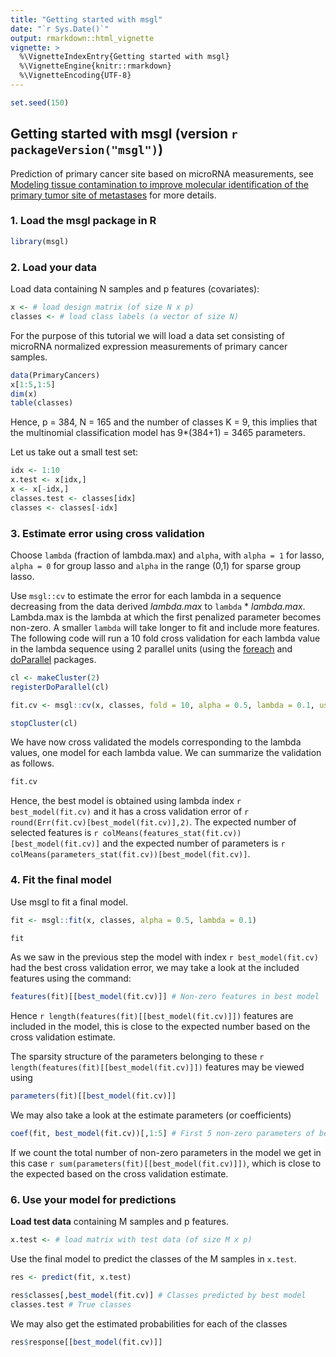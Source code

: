 ```yaml
---
title: "Getting started with msgl"
date: "`r Sys.Date()`"
output: rmarkdown::html_vignette
vignette: >
  %\VignetteIndexEntry{Getting started with msgl}
  %\VignetteEngine{knitr::rmarkdown}
  %\VignetteEncoding{UTF-8}
---
```


```r
set.seed(150)
```

## Getting started with msgl (version `r packageVersion("msgl")`)

Prediction of primary cancer site based on microRNA measurements, see
[Modeling tissue contamination to improve molecular identification of the primary tumor site of metastases](https://academic.oup.com/bioinformatics/article/30/10/1417/267259) 
for more details. 

### 1. Load the msgl package in R
```r
library(msgl)
```

### 2. Load your data
Load data containing N samples and p features (covariates):

```r
x <- # load design matrix (of size N x p)
classes <- # load class labels (a vector of size N)
```

For the purpose of this tutorial we will load a data set consisting of microRNA normalized expression measurements of primary cancer samples.
```r
data(PrimaryCancers)
x[1:5,1:5]
dim(x)
table(classes)
```
Hence, p = 384, N = 165 and the number of classes K = 9, this implies that the multinomial classification model has 9*(384+1) = 3465 parameters.

Let us take out a small test set:
```r
idx <- 1:10
x.test <- x[idx,]
x <- x[-idx,]
classes.test <- classes[idx]
classes <- classes[-idx]
```

### 3. Estimate error using cross validation
Choose `lambda` (fraction of lambda.max) and `alpha`, with `alpha = 1` for lasso, `alpha = 0` for group lasso and `alpha` in the range (0,1) for sparse group lasso.

Use `msgl::cv` to estimate the error for each lambda in a sequence decreasing from the data derived *lambda.max* to `lambda` * *lambda.max*.
Lambda.max is the lambda at which the first penalized parameter becomes non-zero.
A smaller `lambda` will take longer to fit and include more features.
The following code will run a 10 fold cross validation for each lambda value in 
the lambda sequence using 2 parallel units (using the [foreach](https://CRAN.R-project.org/package=foreach) and [doParallel](https://CRAN.R-project.org/package=doParallel) packages.

```r
cl <- makeCluster(2)
registerDoParallel(cl)

fit.cv <- msgl::cv(x, classes, fold = 10, alpha = 0.5, lambda = 0.1, use_parallel = TRUE)

stopCluster(cl)
```

We have now cross validated the models corresponding to the lambda values, 
one model for each lambda value. We can summarize the validation as follows.
```r
fit.cv
```

Hence, the best model is obtained using lambda index `r best_model(fit.cv)` and it has a cross validation error of `r round(Err(fit.cv)[best_model(fit.cv)],2)`. The expected number of selected features is `r colMeans(features_stat(fit.cv))[best_model(fit.cv)]` and the expected number of parameters is `r colMeans(parameters_stat(fit.cv))[best_model(fit.cv)]`.

### 4. Fit the final model

Use msgl to fit a final model.
```r
fit <- msgl::fit(x, classes, alpha = 0.5, lambda = 0.1)
```

```r
fit
```

As we saw in the previous step the model with index `r best_model(fit.cv)` had the best cross validation error, we may take a look at the included features using the command:
```r
features(fit)[[best_model(fit.cv)]] # Non-zero features in best model
```

Hence `r length(features(fit)[[best_model(fit.cv)]])` features are included in the model, this is close to the expected number based on the cross validation estimate.

The sparsity structure of the parameters belonging to these `r length(features(fit)[[best_model(fit.cv)]])` features may be viewed using  
```r
parameters(fit)[[best_model(fit.cv)]]
```
We may also take a look at the estimate parameters (or coefficients)

```r
coef(fit, best_model(fit.cv))[,1:5] # First 5 non-zero parameters of best model
```

If we count the total number of non-zero parameters in the model we get in this case `r sum(parameters(fit)[[best_model(fit.cv)]])`, which is close to the expected based on the cross validation estimate.

### 6. Use your model for predictions

**Load test data** containing M samples and p features.

```r
x.test <- # load matrix with test data (of size M x p)
```

Use the final model to predict the classes of the M samples in `x.test`.
```r
res <- predict(fit, x.test)

res$classes[,best_model(fit.cv)] # Classes predicted by best model
classes.test # True classes
```

We may also get the estimated probabilities for each of the classes
```r
res$response[[best_model(fit.cv)]]
```
